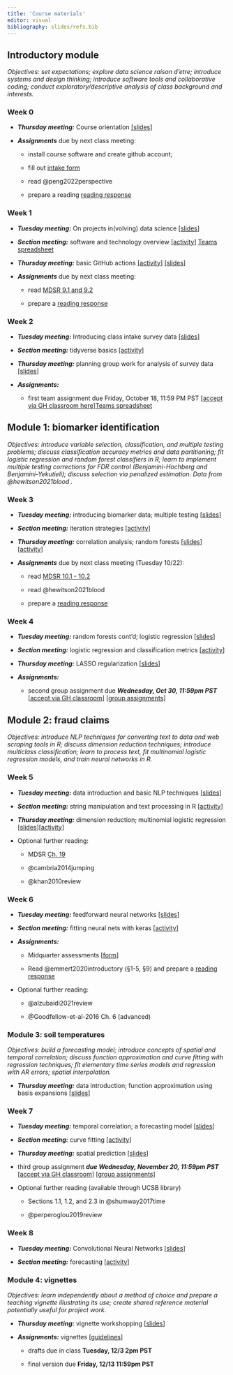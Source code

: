 ```yaml
---
title: 'Course materials'
editor: visual
bibliography: slides/refs.bib
---
```


## Introductory module

*Objectives: set expectations; explore data science raison d'etre; introduce systems and design thinking; introduce software tools and collaborative coding; conduct exploratory/descriptive analysis of class background and interests.*

### Week 0

-   ***Thursday meeting:*** Course orientation [\[slides](slides/week0-intro.qmd)\]

-   ***Assignments*** due by next class meeting:

    -   install course software and create github account;

    -   fill out [intake form](https://forms.gle/25wu63GKEPUvTW5p6)

    -   read @peng2022perspective

    -   prepare a reading [reading response](https://forms.gle/PMEUV6KD9dCoEAPV9)

### Week 1 {#sec-week-1}

-   ***Tuesday meeting:*** On projects in(volving) data science [\[slides](slides/week1-perspectives.qmd)\]

-   ***Section meeting:*** software and technology overview [\[activity](labs/lab1-setup/lab1-setup.qmd)\] [Teams spreadsheet](https://docs.google.com/spreadsheets/d/1vjTgkmRPlXk7s-FGmAh655OJPEQzcLS-LaVZV5KlD_8/edit?usp=sharing)

-   ***Thursday meeting:*** basic GitHub actions [\[activity](activities/github-basics.qmd)\] [\[slides](slides/week1-github.qmd)\]

-   ***Assignments*** due by next class meeting:

    -   read [MDSR 9.1 and 9.2](https://mdsr-book.github.io/mdsr2e/ch-foundations.html#samples-and-populations)

    -   prepare a [reading response](https://forms.gle/YoUkeZ41hZdADe1A8)

### Week 2

-   ***Tuesday meeting:*** Introducing class intake survey data [\[slides](slides/week2-classdata.qmd)\]

-   ***Section meeting:*** tidyverse basics [\[activity](labs/lab2-tidyverse/lab2-tidyverse.qmd)\]

-   ***Thursday meeting:*** planning group work for analysis of survey data \[[slides](slides/week2-workshop.qmd)\]

-   ***Assignments:***

    -   first team assignment due Friday, October 18, 11:59 PM PST \[[accept via GH classroom here](https://classroom.github.com/a/MtBBesas)\][Teams spreadsheet](https://docs.google.com/spreadsheets/d/1cWWueJfgx_FW5I3CPScvCp1R_-EOJMAFvGl1DTJVG6Y/edit?usp=sharing)

## Module 1: biomarker identification

*Objectives: introduce variable selection, classification, and multiple testing problems; discuss classification accuracy metrics and data partitioning; fit logistic regression and random forest classifiers in R; learn to implement multiple testing corrections for FDR control (Benjamini-Hochberg and Benjamini-Yekutieli); discuss selection via penalized estimation. Data from @hewitson2021blood .*

### Week 3

-   ***Tuesday meeting:*** introducing biomarker data; multiple testing \[[slides](slides/week3-biomarkers.qmd)\]

-   ***Section meeting:*** iteration strategies \[[activity](labs/lab3-iteration/lab3-iteration.qmd)\]

-   ***Thursday meeting:*** correlation analysis; random forests \[[slides](slides/week3-randomforest.qmd)\] \[[activity](activities/making-trees.qmd)\]

-   ***Assignments*** due by next class meeting (Tuesday 10/22):

    -   read [MDSR 10.1 - 10.2](https://mdsr-book.github.io/mdsr2e/ch-modeling.html)

    -   read @hewitson2021blood

    -   prepare a [reading response](https://forms.gle/j9AbsAfPp2cVxxYy5)

### Week 4

-   ***Tuesday meeting:*** random forests cont'd; logistic regression \[[slides](slides/week4-logistic.qmd)\]

-   ***Section meeting:*** logistic regression and classification metrics \[[activity](labs/lab4-logistic/lab4-logistic.qmd)\]

-   ***Thursday meeting:*** LASSO regularization \[[slides](slides/week4-lasso.qmd)\]

-   ***Assignments:***

    -   second group assignment due ***Wednesday, Oct 30, 11:59pm PST*** \[[accept via GH classroom](https://classroom.github.com/a/7ZSnxz5Q)\] \[[group assignments](https://docs.google.com/spreadsheets/d/1eKGMktw27POaL-yZB1a98JeyPlnlmytYZi1XsG5r_5s/edit?usp=sharing)\]

## Module 2: fraud claims

*Objectives: introduce NLP techniques for converting text to data and web scraping tools in R; discuss dimension reduction techniques; introduce multiclass classification; learn to process text, fit multinomial logistic regression models, and train neural networks in R.*

### Week 5

-   ***Tuesday meeting:*** data introduction and basic NLP techniques \[[slides](slides/week5-text.qmd)\]

-   ***Section meeting:*** string manipulation and text processing in R \[[activity](labs/lab5-text/lab5-text.qmd)\]

-   ***Thursday meeting:*** dimension reduction; multinomial logistic regression \[[slides](slides/week5-multinomial.qmd)\]\[[activity](activities/multinomial-logit.qmd)\]

-   Optional further reading:

    -   MDSR [Ch. 19](https://mdsr-book.github.io/mdsr2e/ch-text.html)

    -   @cambria2014jumping

    -   @khan2010review

### Week 6

-   ***Tuesday meeting:*** feedforward neural networks \[[slides](slides/week6-nn.qmd)\]

-   ***Section meeting:*** fitting neural nets with keras \[[activity](labs/lab6-nn/lab6-nn.qmd)\]

-   ***Assignments:***

    -   Midquarter assessments \[[form](https://forms.gle/LoNhyDVvPFEjK2Y58)\]

    -   Read @emmert2020introductory (§1-5, §9) and prepare a [reading response](https://forms.gle/cxQxYioUDR2CMtuk6)

-   Optional further reading:

    -   @alzubaidi2021review

    -   @Goodfellow-et-al-2016 Ch. 6 (advanced)

### Module 3: soil temperatures

*Objectives: build a forecasting model; introduce concepts of spatial and temporal correlation; discuss function approximation and curve fitting with regression techniques; fit elementary time series models and regression with AR errors; spatial interpolation.*

-   ***Thursday meeting:*** data introduction; function approximation using basis expansions \[[slides](slides/week7-curvefitting.qmd)\]

### Week 7

-   ***Tuesday meeting:*** temporal correlation; a forecasting model \[[slides](slides/week7-forecasting.qmd)\]

-   ***Section meeting:*** curve fitting \[[activity](labs/lab7-curvefitting/lab7-curvefitting.qmd)\]

-   ***Thursday meeting:*** spatial prediction \[[slides](slides/week8-spatial.qmd)\]

-   third group assignment ***due Wednesday, November 20, 11:59pm PST*** \[[accept via GH classroom](https://classroom.github.com/a/9zKiFNZz)\] \[[group assignments](https://docs.google.com/spreadsheets/d/1qaM-TJlwUYT9tBaw5Mi80fZEBpYPXzrnUpGllXE1qkw/edit?usp=sharing)\]

-   Optional further reading (available through UCSB library)

    -   Sections 1.1, 1.2, and 2.3 in @shumway2017time

    -   @perperoglou2019review

### Week 8

-   ***Tuesday meeting:*** Convolutional Neural Networks \[[slides](slides/week8-cnn.qmd)\]

-   ***Section meeting:*** forecasting \[[activity](labs/lab8-forecasting/lab8-forecasting.qmd)\]

### Module 4: vignettes

*Objectives: learn independently about a method of choice and prepare a teaching vignette illustrating its use; create shared reference material potentially useful for project work.*

-   ***Thursday meeting:*** vignette workshopping \[[slides](slides/week9-claimsresults.qmd)\]

-   ***Assignments:*** vignettes \[[guidelines](vignette-guidelines.qmd)\]

    -   drafts due in class **Tuesday, 12/3 2pm PST**

    -   final version due **Friday, 12/13 11:59pm PST**

<!-- ### Week 10 -->

<!-- -   ***Wednesday meeting:*** vignette presentation/exchange/feedback \[[feedback form](https://forms.gle/Cpy1Mai8N3kTW8B88)\] -->
